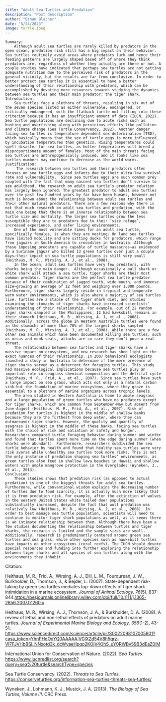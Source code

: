 ```yaml
---
title: "Adult Sea Turtles and Predation"
description: "Post description"
author: "Ethan Blacher"
date: "5/24/2023"
image: turtle.jpeg 
---
```


```         
Summary: 
    Although adult sea turtles are rarely killed by predators in the open ocean, predation risk still has a big impact on their behavior. Sea turtles routinely avoid areas where predators lurk and hence their feeding patterns are largely shaped based off of where they think predators are, regardless of whether they actually are there or not. A couple studies have indicated that perhaps sea turtles are not getting adequate nutrition due to the perceived risk of predators in the general vicinity, but the results are far from conclusive. In order to better protect sea turtles it is essential to have a better understanding of their relationship with predators, which can be accomplished by devoting more resources towards studying the dynamics between sea turtles and their main predator: the tiger shark.
Introduction: 
    Sea turtles face a plethora of threats, resulting in six out of the seven species listed as either vulnerable, endangered, or critically endangered, with the flatback turtle not fitting into these criterion because it has an insufficient amount of data (IUCN, 2022). Sea turtle populations are declining due to acute risks such as hunting and overfishing along with pernicious effects like pollution and climate change (Sea Turtle Conservancy, 2022). Another danger facing sea turtles is temperature dependent sex determination (TSD), which basically means that the sex of turtle eggs is more influenced by incubation temperatures than genetics. Rising temperatures could spell disaster for sea turtles, as hotter temperatures will breed a disproportionate amount of females. Most of the main threats facing sea turtles are anthropogenically induced, and it looks like sea turtles numbers may continue to decrease as the world warms.
Justification:
     The research between sea turtles and their predators often focuses on sea turtle eggs and infants due to their ultra-low survival rate and vulnerability.  Since sea turtles eggs are such common prey coupled with the fact that many nascent sea turtles don’t survive to see adulthood, the research on adult sea turtle’s predator relation has largely been ignored. The greatest predator to adult sea turtles over the past few hundred years by far have been humans, however not much is known about the relationship between adult sea turtles and their other natural predators. There are a few reasons why there is not that much research on adult sea turtles and predation, with the main one being that there is an inverse relationship between sea turtle size and mortality. The larger sea turtles grow the less susceptible they are to predators due to their ‘size refuge’, increased experience, and safer living environments.
    One of the most vulnerable times for an adult sea turtle, specifically females, is when they are nesting. On land sea turtles have limited mobility and are sitting ducks for predators, which range from jaguars in South America to crocodiles in Australia. Although these imposing predators are capable of turtle massacres—as evidenced by a Suriname jaguar who killed 13 green turtles over just a couple days—their impact on sea turtle populations is still very small (Heithaus, M. R., Wirsing, A. J, et al., 2008).
    In the ocean, adult sea turtles have very few predators, with sharks being the main danger.  Although occasionally a bull shark or white shark will attack a sea turtle, tiger sharks are their most common predator. Tiger sharks are the perfect sea turtle predator because of their combination of jagged teeth, wide mouth, and immense size—growing an average of 12 feet and weighing over 1,000 pounds. Furthermore, tiger sharks largely reside in tropical and temperate warm water environments, which is also where a majority of sea turtles live. Turtles are a staple of the tiger shark diet, and studies examining the stomachs of tiger sharks have increased scientists’ understanding of their relationship. For example, out of 22 random tiger sharks sampled in the Philippines, 11 had hawksbill remains in their stomach (Heithaus, M. R., Wirsing, A. J, et al., 2008). Additionally, across the globe in Western Australia turtles were found in the stomachs of more than 70% of the largest sharks sampled (Heithaus, M. R., Wirsing, A. J, et al., 2008). While there are a few other sea animals which have been documented killing sea turtles, such as orcas and monk seals, attacks are so rare they don’t pose a real threat.
    The relationship between sea turtles and tiger sharks have a massive impact on ecosystems, and new research has shed light on the exact nuances of their relationship. In 2007 behavioral ecologists launched a study in Australia to determine if the mere presence of tiger sharks served as a deterrent for foraging turtles. This study had massive ecological implications because sea turtles play an important role in seagrass chemical composition and the detrital cycle (Heithaus, M. R., Frid, A., et al., 2007). Since sea turtles have such a large impact on sea grass, which acts not only as a natural carbon sink but the foundation of marine ecosystems, where they graze is essential to a plethora of marine organisms across trophic levels.
    The area studied in Western Australia is home to ample seagrass and a large population of green turtles who have no predators except for tiger sharks, which are common from September-May but absent from June-August (Heithaus, M. R., Frid, A., et al., 2007). Risk of predation for turtles is highest in the middle of shallow banks because they are the furthest from deep water, where they can outmaneuver tiger sharks. However, the quality and quantity of seagrass is highest in the middle of these banks, facing sea turtles with the choice of risk and satiation or safety and hunger. Researchers compared turtle foraging behavior during summer and winter and found that turtles spent more time on the edge during summer (when sharks were abundant). Furthermore, researchers subdivided the sea turtle behavior by health and found that healthy sea turtles were very risk averse while unhealthy sea turtles took more risks. This is not the only instance of predation shaping sea turtles’ environments, as green turtles also feed in shallow lava beaches in Hawaii and shallow waters with ample mangrove protection in the Everglades (Wyneken, J., et al., 2013).
Conclusion: 
    These studies shows that predation risk (as opposed to actual predation) is one of the biggest threats for adult sea turtles. Furthermore, while conventional wisdom explains the decreasing number of turtles due to food scarcity, it is actually much more likely that it is from predation risk. For example, after the extinction of wolves in the western United States white tailed deer populations substantially increased, despite the fact that wolf predation was relatively low (Heithaus, M. R., Wirsing, A. J, et al., 2008). In order to best manage sea turtle population, scientists will need to continue to monitor tiger shark populations as well, as it seems there is an intimate relationship between them. Although there have been a few studies documenting the relationship between turtles and tiger sharks, the research is limited and the sample sizes are small. Additionally, research is predominantly centered around green sea turtles and sea grass, while other species such as hawksbill turtles have impacts on other ecosystems (coral reefs). The IUCN should devote special resources and funding into further exploring the relationship between tiger sharks and all species of sea turtles along with the environments they inhabit.
```

Citation:

Heithaus, M. R., Frid, A., Wirsing, A. J., Dill, L. M., Fourqurean, J. W., Burkholder, D., Thomson, J., & Bejder, L. (2007). State-dependent risk-taking by green sea turtles mediates top-down effects of tiger shark intimidation in a marine ecosystem. *Journal of Animal Ecology, 76*(5), 837-844.<https://besjournals.onlinelibrary.wiley.com/doi/full/10.1111/j.1365-2656.2007.01260.x>

Heithaus, M. R., Wirsing, A. J., Thomson, J. A., & Burkholder, D. A. (2008). A review of lethal and non-lethal effects of predators on adult marine turtles. *Journal of Experimental Marine Biology and Ecology, 356*(1-2), 43-51. <https://www.sciencedirect.com/science/article/pii/S0022098107005801?casa_token=YhnPHdOxYQ0AAAAA:VGlXZd54V8h5qrz-VI7FJVHbBSl_NNxotd3k_dcWyaeHpqp2KOjV4OhS_uY0RWBv59B3dEaZ0iM>

International Union for Conservation of Nature. (2022). *Sea Turtles*. <https://www.iucnredlist.org/search?query=sea%20turtle&searchType=species>

Sea Turtle Conservancy. (2022). *Threats to Sea Turtles*. <https://conserveturtles.org/information-sea-turtles-threats-sea-turtles/>

Wyneken, J., Lohmann, K. J., Musick, J. A. (2013). *The Biology of Sea Turtles, Volume III*. CRC Press.
